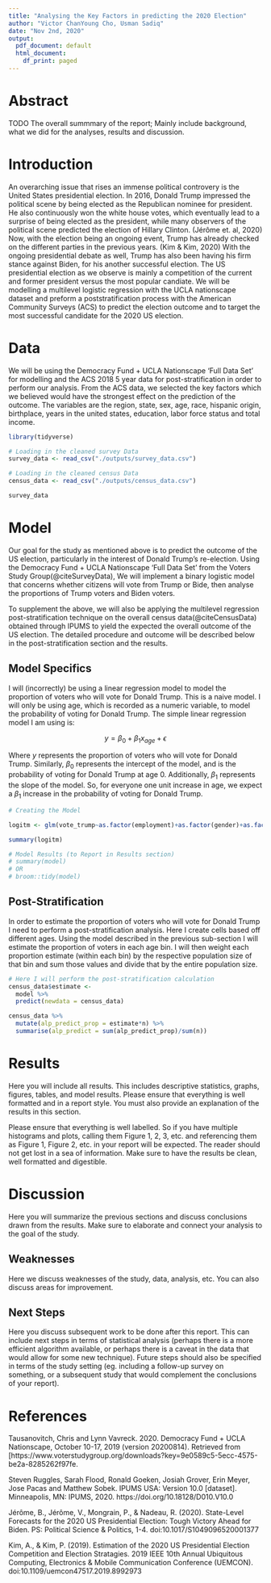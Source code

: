 ```yaml
---
title: "Analysing the Key Factors in predicting the 2020 Election"
author: "Victor ChanYoung Cho, Usman Sadiq"
date: "Nov 2nd, 2020"
output:
  pdf_document: default
  html_document:
    df_print: paged
---
```


# Abstract

TODO The overall summmary of the report; Mainly include background, what we did for the analyses, results and discussion.

# Introduction

An overarching issue that rises an immense political controvery is the United States presidential election. In 2016, Donald Trump impressed the political scene by being elected as the Republican nominee for president. He also continuously won the white house votes, which eventually lead to a surprise of being elected as the president, while many observers of the political scene predicted the election of Hillary Clinton. (Jérôme et. al, 2020) Now, with the election being an ongoing event, Trump has already checked on the different parties in the previous years. (Kim & Kim, 2020) With the ongoing presidential debate as well, Trump has also been having his firm stance against Biden, for his another successful election. The US presidential election as we observe is mainly a competition of the current and former president versus the most popular candiate. We will be modelling a multilevel logistic regression with the UCLA nationscape dataset and preform a poststratification process with the American Community Surveys (ACS) to predict the election outcome and to target the most successful candidate for the 2020 US election.

# Data

We will be using the Democracy Fund + UCLA Nationscape ‘Full Data Set’ for modelling and the ACS 2018 5 year data for post-stratification in order to perform our analysis. From the ACS data, we selected the key factors which we believed would have the strongest effect on the prediction of the outcome. The variables are the region, state, sex, age, race, hispanic origin, birthplace, years in the united states, education, labor force status and total income.


```r
library(tidyverse)

# Loading in the cleaned survey Data
survey_data <- read_csv("./outputs/survey_data.csv")

# Loading in the cleaned census Data
census_data <- read_csv("./outputs/census_data.csv")

survey_data

```


# Model

Our goal for the study as mentioned above is to predict the outcome of the US election, particularly in the interest of Donald Trump's re-election. Using the Democracy Fund + UCLA Nationscape ‘Full Data Set’ from the Voters Study Group(@citeSurveyData), We will implement a binary logistic model that concerns whether citizens will vote from Trump or Bide, then analyse the proportions of Trump voters and Biden voters. 

To supplement the above, we will also be applying the multilevel regression post-stratification technique on the overall census data(@citeCensusData) obtained through IPUMS to yield the expected the overall outcome of the US election. The detailed procedure and outcome will be described below in the post-stratification section and the results.

## Model Specifics

I will (incorrectly) be using a linear regression model to model the proportion of voters who will vote for Donald Trump. This is a naive model. I will only be using age, which is recorded as a numeric variable, to model the probability of voting for Donald Trump. The simple linear regression model I am using is:

$$ y = \beta_0+\beta_1  x_{age} + \epsilon$$

Where $y$ represents the proportion of voters who will vote for Donald Trump. Similarly, $\beta_0$ represents the intercept of the model, and is the probability of voting for Donald Trump at age 0. Additionally, $\beta_1$ represents the slope of the model. So, for everyone one unit increase in age, we expect a $\beta_1$ increase in the probability of voting for Donald Trump.

```r

# Creating the Model

logitm <- glm(vote_trump~as.factor(employment)+as.factor(gender)+as.factor(race_ethnicity)+as.factor(household_income)+as.factor(education)+as.factor(age), family = "binomial")

summary(logitm)

# Model Results (to Report in Results section)
# summary(model)
# OR
# broom::tidy(model)

```

## Post-Stratification 

In order to estimate the proportion of voters who will vote for Donald Trump I need to perform a post-stratification analysis. Here I create cells based off different ages. Using the model described in the previous sub-section I will estimate the proportion of voters in each age bin. I will then weight each proportion estimate (within each bin) by the respective population size of that bin and sum those values and divide that by the entire population size. 

```r

# Here I will perform the post-stratification calculation
census_data$estimate <-
  model %>%
  predict(newdata = census_data)

census_data %>%
  mutate(alp_predict_prop = estimate*n) %>%
  summarise(alp_predict = sum(alp_predict_prop)/sum(n))


```


# Results

Here you will include all results. This includes descriptive statistics, graphs, figures, tables, and model results. Please ensure that everything is well formatted and in a report style. You must also provide an explanation of the results in this section. 

Please ensure that everything is well labelled. So if you have multiple histograms and plots, calling them Figure 1, 2, 3, etc. and referencing them as Figure 1, Figure 2, etc. in your report will be expected. The reader should not get lost in a sea of information. Make sure to have the results be clean, well formatted and digestible.

# Discussion

Here you will summarize the previous sections and discuss conclusions drawn from the results. Make sure to elaborate and connect your analysis to the goal of the study.

## Weaknesses

Here we discuss weaknesses of the study, data, analysis, etc. You can also discuss areas for improvement.

## Next Steps

Here you discuss subsequent work to be done after this report. This can include next steps in terms of statistical analysis (perhaps there is a more efficient algorithm available, or perhaps there is a caveat in the data that would allow for some new technique). Future steps should also be specified in terms of the study setting (eg. including a follow-up survey on something, or a subsequent study that would complement the conclusions of your report).


# References

Tausanovitch, Chris and Lynn Vavreck. 2020. Democracy Fund + UCLA Nationscape, October 10-17, 2019 (version
  20200814). Retrieved from [https://www.voterstudygroup.org/downloads?key=9e0589c5-5ecc-4575-be2a-8285262f97fe.

Steven Ruggles, Sarah Flood, Ronald Goeken, Josiah Grover, Erin Meyer, Jose Pacas and Matthew Sobek. IPUMS USA: Version
  10.0 [dataset]. Minneapolis, MN: IPUMS, 2020. https://doi.org/10.18128/D010.V10.0

Jérôme, B., Jérôme, V., Mongrain, P., & Nadeau, R. (2020). State-Level Forecasts for the 2020 US Presidential 
  Election: Tough Victory Ahead for Biden. PS: Political Science & Politics, 1-4. doi:10.1017/S1049096520001377

Kim, A., &amp; Kim, P. (2019). Estimation of the 2020 US Presidential Election Competition and Election 
  Stratagies. 2019 IEEE 10th Annual Ubiquitous Computing, Electronics &amp; Mobile Communication Conference 
  (UEMCON). doi:10.1109/uemcon47517.2019.8992973